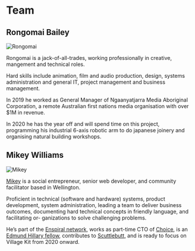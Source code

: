 <SEO title='Team' />

# Team

## Rongomai Bailey

![Rongomai](../assets/rongomai.jpg)

Rongomai is a jack-of-all-trades, working professionally in creative, mangement and technical roles.  

Hard skills include animation, film and audio production, design, systems administration and general IT, project management and business management.

In 2019 he worked as General Manager of Ngaanyatjarra Media Aboriginal Corporation, a remote Australian first nations media organisation with over $1M in revenue.

In 2020 he has the year off and will spend time on this project, programming his industrial 6-axis robotic arm to do japanese joinery and organising natural building workshops.

## Mikey Williams

![Mikey](../assets/mikey.jpg)

[Mikey](https://dinosaur.is) is a social entrepreneur, senior web developer, and community facilitator based in Wellington.

Proficient in technical (software and hardware) systems, product development, system administration, leading a team to deliver business outcomes, documenting hard technical concepts in friendly language, and facilitating or- ganizations to solve challenging problems.

He’s part of the [Enspiral network](https://enspiral.com), works as part-time CTO of [Choice](https://choicetopay.com), is an [Edmund Hillary fellow](https://www.ehf.org/), contributes to [Scuttlebutt](https://scuttlebutt.nz), and is ready to focus on Village Kit from 2020 onward.
